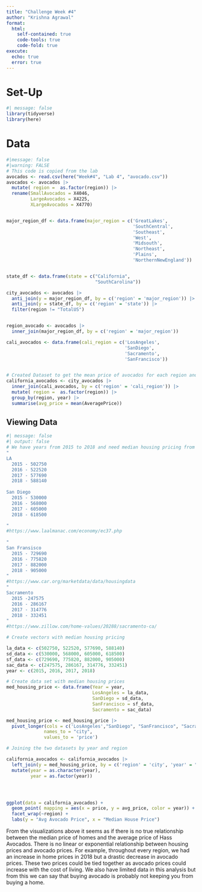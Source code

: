 ```yaml
---
title: "Challenge Week #4"
author: "Krishna Agrawal"
format:
  html:
    self-contained: true
    code-tools: true
    code-fold: true
execute:
  echo: true
  error: true
---
```


# Set-Up

```r
#| message: false
library(tidyverse)
library(here)


```

# Data

```r
#|message: false
#|warning: FALSE
# This code is copied from the lab
avocados <- read.csv(here("Week#4", "Lab 4", "avocado.csv"))
avocados <- avocados |>
  mutate( region =  as.factor(region)) |>
  rename(SmallAvocados = X4046,
         LargeAvocados = X4225,
         XLargeAvocados = X4770)


major_region_df <- data.frame(major_region = c('GreatLakes', 
                                               'SouthCentral', 
                                               'Southeast', 
                                               'West', 
                                               'Midsouth', 
                                               'Northeast', 
                                               'Plains', 
                                               'NorthernNewEngland'))


state_df <- data.frame(state = c("California", 
                                 "SouthCarolina"))

city_avocados <- avocados |>
  anti_join(y = major_region_df, by = c('region' = 'major_region')) |>
  anti_join(y = state_df, by = c('region' = 'state')) |>
  filter(region != "TotalUS")


region_avocado <- avocados |>
  inner_join(major_region_df, by = c('region' = 'major_region'))

cali_avocados <- data.frame(cali_region = c('LosAngeles', 
                                            'SanDiego', 
                                            'Sacramento', 
                                            'SanFrancisco'))


# Created Dataset to get the mean price of avocados for each region and year combination
california_avocados <- city_avocados |>
  inner_join(cali_avocados, by = c('region' = 'cali_region')) |>
  mutate( region =  as.factor(region)) |>
  group_by(region, year) |>
  summarise(avg_price = mean(AveragePrice))

```

## Viewing Data

```r
#| message: false
#| output: false
# We have years from 2015 to 2018 and need median housing pricing from 2015 to 2018
"
LA 
  2015 - 502750	
  2016 - 522520
  2017 - 577690
  2018 - 588140
  
San Diego
  2015 - 530000
  2016 - 568000
  2017 - 605000
  2018 - 618500

"
#https://www.laalmanac.com/economy/ec37.php
  
"
San Fransisco 
  2015 - 729690
  2016 - 775820
  2017 - 882000
  2018 - 905000
"
#https://www.car.org/marketdata/data/housingdata
"
Sacramento 
  2015 -247575
  2016 - 286167
  2017 - 314776
  2018 - 332451
"
#https://www.zillow.com/home-values/20288/sacramento-ca/

# Create vectors with median housing pricing

la_data <- c(502750, 522520, 577690, 588140)
sd_data <- c(530000, 568000, 605000, 618500)
sf_data <- c(729690, 775820, 882000, 905000)
sac_data <- c(247575, 286167, 314776, 332451)
year <- c(2015, 2016, 2017, 2018)

# Create data set with median housing prices
med_housing_price <- data.frame(Year = year,
                                LosAngeles = la_data,
                                SanDiego = sd_data,
                                SanFrancisco = sf_data,
                                Sacramento = sac_data)

med_housing_price <- med_housing_price |>
  pivot_longer(cols = c('LosAngeles',"SanDiego", "SanFrancisco", "Sacramento"),
              names_to = "city",
              values_to = 'price')
```

```r
# Joining the two datasets by year and region

california_avocados <- california_avocados |>
  left_join(y = med_housing_price, by = c('region' = 'city', 'year' = "Year")) |>
  mutate(year = as.character(year),
         year = as.factor(year))




```

```{}
```

```r

ggplot(data = california_avocados) +
  geom_point( mapping = aes(x = price, y = avg_price, color = year)) +
  facet_wrap(~region) +
  labs(y = "Avg Avocado Price", x = "Median House Price")

```

From the visualizations above it seems as if there is no true relationship between the median price of homes and the average price of Hass Avocados. There is no linear or exponential relationship between housing prices and avocado prices. For example, throughout every region, we had an increase in home prices in 2018 but a drastic decrease in avocado prices. These two prices could be tied together as avocado prices could increase with the cost of living. We also have limited data in this analysis but from this we can say that buying avocado is probably not keeping you from buying a home.
